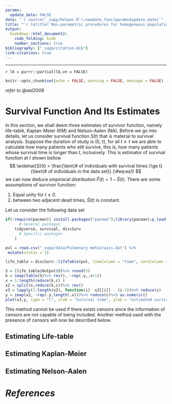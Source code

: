 ```yaml
---
params:
  update_date: FALSE
date: "`r source('_supp/helper.R');newdate_func(params$update_date)`"
title: "`r totitle('Non-parametric procedures for homogeneous population')`"
output: 
  bookdown::html_document2:
    code_folding: hide
    number_sections: true
bibliography: ["_supp/citation.bib"]
link-citations: true
---
```


\newcommand{\bf}[1]{\boldsymbol{#1}}
\newcommand{\hat}[1]{\widehat{#1}}
\newcommand{\mm}[1]{\mathbb{#1}}
\newcommand{\bar}[1]{\overline{#1}}
\newcommand{\tp}[1]{{#1}^{\top}}

\def\E{\Bbb{E}}
\def\V{\Bbb{V}}
\def\P{\Bbb{P}}
\def\I{{\large\unicode{x1D7D9}}}
\def\indep{\perp\!\!\!\!\perp}
\newcommand{\overeq}[2]{\stackrel{#1}{#2}}
\def\epsilon{\varepsilon} 

---

`r lb = purrr::partial(lb,vn = FALSE)`

```r
knitr::opts_chunk$set(echo = FALSE, warning = FALSE, message = FALSE)
```

:::{.right}
*refer to @aal2008*
:::

# Survival Function And Its Estimates
<!-- --------------------------- -->

In this section, we shall deem three estimates of survivor function, namely life-table, Kaplan-Meier (KM) and Nelson-Aalen (NA). Before we go into details, let us consider survival function $S(t)$ that is material to survival analysis. Suppose the duration of study is $(0, \tau)$, for all $t \le \tau$ we are able to calculate how many patients who still survive, this is, how many patients whose survival time is longer than $t$, inclusively. This is estimator of survival function at $t$ shown bellow
$$
\hat{S}(t) = \frac{\text{# of individuals with survival times }\ge t}{\text{# of individuals in the data set}}
(\#eq:eq1)
$$
we can now deduce _empiracal distribution_ $\hat{F}(t) = 1 - \hat{S}(t)$. There are some assumptions of survivor function:

1. Equal unity for $t \le 0$.
2. between two adjacent dead times, $\hat{S}(t)$ is constant.

Let us consider the following data set 

```r
if(!require(pacman)) install.packages("pacman");library(pacman);p_load(
	  # General packages
	tidyverse, survival, discSurv
	  # Specific packages
	)

pul = read.csv("_supp/data/Pulmonary metastasis.dat") %>%
 mutate(status = 1)

life_table = discSurv::lifeTable(pul, timeColumn = "time", censColumn = "status" )

S = (life_table$Output$S)%>% round(5)
k = imap(table(S)%>% rev(), ~rep(.y,.x+1)) 
x = 1:length(reduce(k,c) )
x2 = split(x,reduce(k,c))%>% rev()
x3 = lapply(1:length(x2), function(i)  x2[[i]] - (i-1))%>% reduce(c)
y = imap(x2, ~rep(.y,length(.x)))%>% reduce(c)%>% as.numeric()
plot(x3,y, type = "l", xlab = "Survival time", ylab = "estimated survivor function")
```

This method cannot be used if there exists censors since the information of censors are not capable of being included. Another method used with the presence of censors will now be described below. 

## Estimating Life-table

## Estimating Kaplan-Meier

## Estimating Nelson-Aalen

























<!-- ==================================================================================== -->
# *References*

